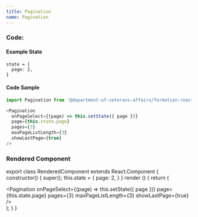 ```yaml
---
title: Pagination
name: Pagination
---
```



### Code:

#### Example State
```
state = {
  page: 2,
}
```

#### Code Sample
```javascript
import Pagination from '@department-of-veterans-affairs/formation-react/Pagination'

<Pagination
  onPageSelect={(page) => this.setState({ page })}
  page={this.state.page}
  pages={3}
  maxPageListLength={3}
  showLastPage={true}
/>
```

### Rendered Component

export class RenderedComponent extends React.Component {
  constructor() {
    super();
    this.state = {
      page: 2,
    }
  }
  render () {
    return (
      <div className="site-c-reactcomp__rendered">
        <Pagination
          onPageSelect={(page) => this.setState({ page })}
          page={this.state.page}
          pages={3}
          maxPageListLength={3}
          showLastPage={true}
        />
      </div>
    );
  }
}

<RenderedComponent />
